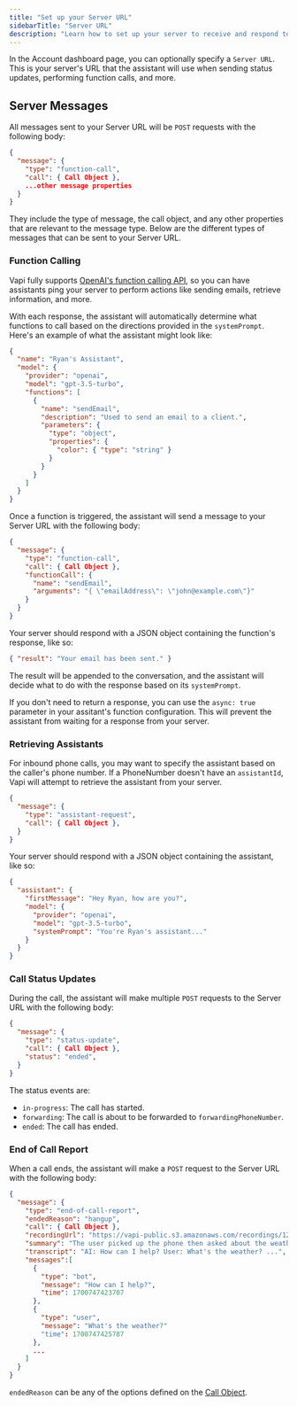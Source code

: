 ```yaml
---
title: "Set up your Server URL"
sidebarTitle: "Server URL"
description: "Learn how to set up your server to receive and respond to messages from Vapi."
---
```


In the Account dashboard page, you can optionally specify a `Server URL`. This is your server's URL that the assistant will use when sending status updates, performing function calls, and more.

## Server Messages

All messages sent to your Server URL will be `POST` requests with the following body:

```json
{
  "message": {
    "type": "function-call",
    "call": { Call Object },
    ...other message properties
  }
}
```

They include the type of message, the call object, and any other properties that are relevant to the message type. Below are the different types of messages that can be sent to your Server URL.

### Function Calling

Vapi fully supports [OpenAI's function calling API](https://platform.openai.com/docs/guides/gpt/function-calling), so you can have assistants ping your server to perform actions like sending emails, retrieve information, and more.

With each response, the assistant will automatically determine what functions to call based on the directions provided in the `systemPrompt`. Here's an example of what the assistant might look like:

```json
{
  "name": "Ryan's Assistant",
  "model": {
    "provider": "openai",
    "model": "gpt-3.5-turbo",
    "functions": [
      {
        "name": "sendEmail",
        "description": "Used to send an email to a client.",
        "parameters": {
          "type": "object",
          "properties": {
            "color": { "type": "string" }
          }
        }
      }
    ]
  }
}
```

Once a function is triggered, the assistant will send a message to your Server URL with the following body:

```json
{
  "message": {
    "type": "function-call",
    "call": { Call Object },
    "functionCall": {
      "name": "sendEmail",
      "arguments": "{ \"emailAddress\": \"john@example.com\"}"
    }
  }
}
```

Your server should respond with a JSON object containing the function's response, like so:

```json
{ "result": "Your email has been sent." }
```

The result will be appended to the conversation, and the assistant will decide what to do with the response based on its `systemPrompt`.

If you don't need to return a response, you can use the `async: true` parameter in your assitant's function configuration. This will prevent the assistant from waiting for a response from your server.

### Retrieving Assistants

For inbound phone calls, you may want to specify the assistant based on the caller's phone number. If a PhoneNumber doesn't have an `assistantId`, Vapi will attempt to retrieve the assistant from your server.

```json
{
  "message": {
    "type": "assistant-request",
    "call": { Call Object },
  }
}
```

Your server should respond with a JSON object containing the assistant, like so:

```json
{
  "assistant": {
    "firstMessage": "Hey Ryan, how are you?",
    "model": {
      "provider": "openai",
      "model": "gpt-3.5-turbo",
      "systemPrompt": "You're Ryan's assistant..."
    }
  }
}
```

### Call Status Updates

During the call, the assistant will make multiple `POST` requests to the Server URL with the following body:

```json
{
  "message": {
    "type": "status-update",
    "call": { Call Object },
    "status": "ended",
  }
}
```

The status events are:

- `in-progress`: The call has started.
- `forwarding`: The call is about to be forwarded to `forwardingPhoneNumber`.
- `ended`: The call has ended.

### End of Call Report

When a call ends, the assistant will make a `POST` request to the Server URL with the following body:

```json
{
  "message": {
    "type": "end-of-call-report",
    "endedReason": "hangup",
    "call": { Call Object },
    "recordingUrl": "https://vapi-public.s3.amazonaws.com/recordings/1234.wav",
    "summary": "The user picked up the phone then asked about the weather...",
    "transcript": "AI: How can I help? User: What's the weather? ...",
    "messages":[
      {
        "type": "bot",
        "message": "How can I help?",
        "time": 1700747423707
      },
      {
        "type": "user",
        "message": "What's the weather?"
        "time": 1700747425787
      },
      ...
    ]
  }
}
```

`endedReason` can be any of the options defined on the [Call Object](/api-reference/calls/get-call).
